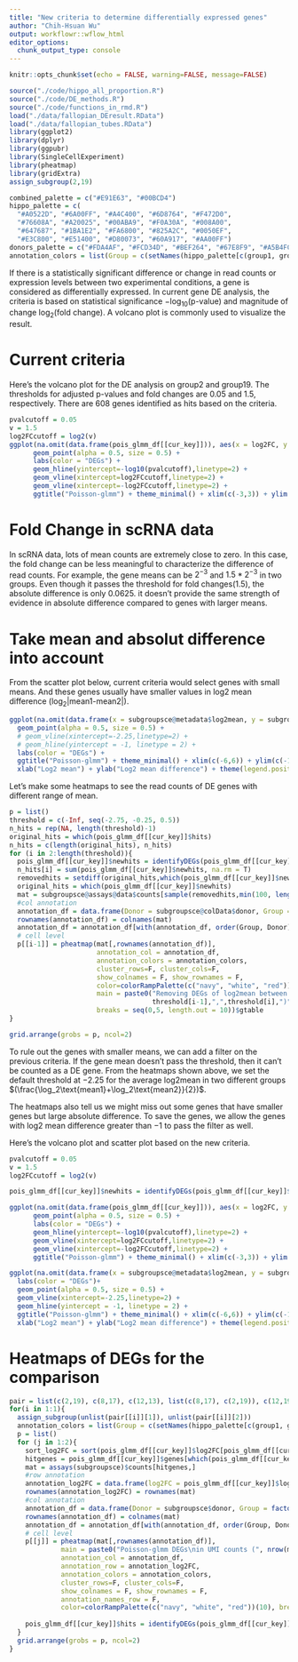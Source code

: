 ```yaml
---
title: "New criteria to determine differentially expressed genes"
author: "Chih-Hsuan Wu"
output: workflowr::wflow_html
editor_options:
  chunk_output_type: console
---
```

```r
knitr::opts_chunk$set(echo = FALSE, warning=FALSE, message=FALSE)
```

```r
source("./code/hippo_all_proportion.R")
source("./code/DE_methods.R")
source("./code/functions_in_rmd.R")
load("./data/fallopian_DEresult.RData")
load("./data/fallopian_tubes.RData")
library(ggplot2)
library(dplyr)
library(ggpubr)
library(SingleCellExperiment)
library(pheatmap)
library(gridExtra)
assign_subgroup(2,19)
```
```r
combined_palette = c("#E91E63", "#00BCD4")
hippo_palette = c(
  "#A0522D", "#6A00FF", "#A4C400", "#6D8764", "#F472D0",
  "#76608A", "#A20025", "#00ABA9", "#F0A30A", "#008A00",
  "#647687", "#1BA1E2", "#FA6800", "#825A2C", "#0050EF",
  "#E3C800", "#E51400", "#D80073", "#60A917", "#AA00FF")
donors_palette = c("#FDA4AF", "#FCD34D", "#BEF264", "#67E8F9", "#A5B4FC")
annotation_colors = list(Group = c(setNames(hippo_palette[c(group1, group2)], c(group1, group2))), Donor = setNames(donors_palette, paste0("D", 3:7)))
```

If there is a statistically significant difference or change in read counts or expression levels between two experimental conditions, a gene is considered as differentially expressed. In current gene DE analysis, the criteria is based on statistical significance $-\log_{10}\text{(p-value)}$ and magnitude of change $\log_{2}\text{(fold change)}$. A volcano plot is commonly used to visualize the result.


# Current criteria
Here's the volcano plot for the DE analysis on group2 and group19. The thresholds for adjusted p-values and fold changes are $0.05$ and $1.5$, respectively. There are $608$ genes identified as hits based on the criteria. 

```r
pvalcutoff = 0.05
v = 1.5
log2FCcutoff = log2(v)
ggplot(na.omit(data.frame(pois_glmm_df[[cur_key]])), aes(x = log2FC, y = -log10(BH), colour = hits)) +
      geom_point(alpha = 0.5, size = 0.5) +
      labs(color = "DEGs") +
      geom_hline(yintercept=-log10(pvalcutoff),linetype=2) +
      geom_vline(xintercept=log2FCcutoff,linetype=2) + 
      geom_vline(xintercept=-log2FCcutoff,linetype=2) +
      ggtitle("Poisson-glmm") + theme_minimal() + xlim(c(-3,3)) + ylim(c(0,40)) + xlab("Log2 Fold Change") + ylab("-Log10(adj.pval)") + theme(legend.position = "bottom") 
```


# Fold Change in scRNA data

In scRNA data, lots of mean counts are extremely close to zero. In this case, the fold change can be less meaningful to characterize the difference of read counts. For example, the gene means can be $2^{-3}$ and $1.5*2^{-3}$ in two groups. Even though it passes the threshold for fold changes$(1.5)$, the absolute difference is only $0.0625$. it doesn't provide the same strength of evidence in absolute difference compared to genes with larger means. 

# Take mean and absolut difference into account

From the scatter plot below, current criteria would select genes with small means. And these genes usually have smaller values in log2 mean difference $(\log_2|\text{mean1-mean2}|)$.

```r
ggplot(na.omit(data.frame(x = subgroupsce@metadata$log2mean, y = subgroupsce@metadata$log2meandiff, hits = pois_glmm_df[[cur_key]]$hits)), aes(x = x, y = y, colour = hits)) +
  geom_point(alpha = 0.5, size = 0.5) +
  # geom_vline(xintercept=-2.25,linetype=2) +
  # geom_hline(yintercept = -1, linetype = 2) +
  labs(color = "DEGs") +
  ggtitle("Poisson-glmm") + theme_minimal() + xlim(c(-6,6)) + ylim(c(-15,6)) + 
  xlab("Log2 mean") + ylab("Log2 mean difference") + theme(legend.position = "bottom")
```

Let's make some heatmaps to see the read counts of DE genes with different range of mean. 

```r
p = list()
threshold = c(-Inf, seq(-2.75, -0.25, 0.5))
n_hits = rep(NA, length(threshold)-1)
original_hits = which(pois_glmm_df[[cur_key]]$hits)
n_hits = c(length(original_hits), n_hits)
for (i in 2:length(threshold)){
  pois_glmm_df[[cur_key]]$newhits = identifyDEGs(pois_glmm_df[[cur_key]]$BH, pois_glmm_df[[cur_key]]$log2FC, subgroupsce@metadata$log2mean, log2meancutoff = threshold[i], newcriteria = T)
  n_hits[i] = sum(pois_glmm_df[[cur_key]]$newhits, na.rm = T)
  removedhits = setdiff(original_hits,which(pois_glmm_df[[cur_key]]$newhits))
  original_hits = which(pois_glmm_df[[cur_key]]$newhits)
  mat = subgroupsce@assays@data$counts[sample(removedhits,min(100, length(removedhits))), ]
  #col annotation
  annotation_df = data.frame(Donor = subgroupsce@colData$donor, Group = factor(colData(subgroupsce)$hippo_cluster, levels = c(group1, group2)))
  rownames(annotation_df) = colnames(mat)
  annotation_df = annotation_df[with(annotation_df, order(Group, Donor)), ] 
  # cell level
  p[[i-1]] = pheatmap(mat[,rownames(annotation_df)], 
                      annotation_col = annotation_df, 
                      annotation_colors = annotation_colors,
                      cluster_rows=F, cluster_cols=F,
                      show_colnames = F, show_rownames = F,
                      color=colorRampPalette(c("navy", "white", "red"))(10), 
                      main = paste0("Removing DEGs of log2mean between (",
                                    threshold[i-1],",",threshold[i],")"),
                      breaks = seq(0,5, length.out = 10))$gtable
}
```
```r
grid.arrange(grobs = p, ncol=2)
```

To rule out the genes with smaller means, we can add a filter on the previous criteria. If the gene mean doesn't pass the threshold, then it can't be counted as a DE gene. From the heatmaps shown above, we set the default threshold at $-2.25$ for the average log2mean in two different groups $(\frac{\log_2\text{mean1}+\log_2\text{mean2}}{2})$.

The heatmaps also tell us we might miss out some genes that have smaller genes but large absolute difference. To save the genes, we allow the genes with log2 mean difference greater than $-1$ to pass the filter as well.

Here's the volcano plot and scatter plot based on the new criteria.

```r
pvalcutoff = 0.05
v = 1.5
log2FCcutoff = log2(v)

pois_glmm_df[[cur_key]]$newhits = identifyDEGs(pois_glmm_df[[cur_key]]$BH, pois_glmm_df[[cur_key]]$log2FC, subgroupsce@metadata$log2mean, subgroupsce@metadata$log2meandiff, log2FCcutoff = log2FCcutoff, newcriteria = T)

ggplot(na.omit(data.frame(pois_glmm_df[[cur_key]])), aes(x = log2FC, y = -log10(BH), colour = newhits)) +
      geom_point(alpha = 0.5, size = 0.5) +
      labs(color = "DEGs") +
      geom_hline(yintercept=-log10(pvalcutoff),linetype=2) +
      geom_vline(xintercept=log2FCcutoff,linetype=2) + 
      geom_vline(xintercept=-log2FCcutoff,linetype=2) +
      ggtitle("Poisson-glmm") + theme_minimal() + xlim(c(-3,3)) + ylim(c(0,40)) + xlab("Log2 Fold Change") + ylab("-Log10(adj.pval)") + theme(legend.position = "bottom") 
```

```r
ggplot(na.omit(data.frame(x = subgroupsce@metadata$log2mean, y = subgroupsce@metadata$log2meandiff, hits = pois_glmm_df[[cur_key]]$newhits)), aes(x = x, y = y, colour = hits)) +
  labs(color = "DEGs")+
  geom_point(alpha = 0.5, size = 0.5) +
  geom_vline(xintercept=-2.25,linetype=2) +
  geom_hline(yintercept = -1, linetype = 2) +
  ggtitle("Poisson-glmm") + theme_minimal() + xlim(c(-6,6)) + ylim(c(-15,6)) + 
  xlab("Log2 mean") + ylab("Log2 mean difference") + theme(legend.position = "bottom")
```

# Heatmaps of DEGs for the comparison
```r
pair = list(c(2,19), c(8,17), c(12,13), list(c(8,17), c(2,19)), c(12,19))
for(i in 1:1){
  assign_subgroup(unlist(pair[[i]][1]), unlist(pair[[i]][2]))
  annotation_colors = list(Group = c(setNames(hippo_palette[c(group1, group2)], c(group1, group2))), Donor = setNames(donors_palette, paste0("D", 3:7)))
  p = list()
  for (j in 1:2){
    sort_log2FC = sort(pois_glmm_df[[cur_key]]$log2FC[pois_glmm_df[[cur_key]]$hits], index.return = T, decreasing = T)
    hitgenes = pois_glmm_df[[cur_key]]$genes[which(pois_glmm_df[[cur_key]]$hits)][sort_log2FC$ix]
    mat = assays(subgroupsce)$counts[hitgenes,]
    #row annotation
    annotation_log2FC = data.frame(log2FC = pois_glmm_df[[cur_key]]$log2FC[match(hitgenes ,pois_glmm_df[[cur_key]]$genes)])
    rownames(annotation_log2FC) = rownames(mat)
    #col annotation
    annotation_df = data.frame(Donor = subgroupsce$donor, Group = factor(subgroupsce$hippo_cluster, levels = c(group1, group2)))
    rownames(annotation_df) = colnames(mat)
    annotation_df = annotation_df[with(annotation_df, order(Group, Donor)), ]
    # cell level
    p[[j]] = pheatmap(mat[,rownames(annotation_df)], 
             main = paste0("Poisson-glmm DEGs\nin UMI counts (", nrow(mat)," DEGs)"),
             annotation_col = annotation_df,
             annotation_row = annotation_log2FC,
             annotation_colors = annotation_colors,
             cluster_rows=F, cluster_cols=F,
             show_colnames = F, show_rownames = F,
             annotation_names_row = F,
             color=colorRampPalette(c("navy", "white", "red"))(10), breaks = seq(0,3, length.out = 10))$gtable
    
    pois_glmm_df[[cur_key]]$hits = identifyDEGs(pois_glmm_df[[cur_key]]$BH, pois_glmm_df[[cur_key]]$log2FC, subgroupsce@metadata$log2mean, subgroupsce@metadata$log2meandiff, log2FCcutoff = log2FCcutoff, newcriteria = T)
  }
  grid.arrange(grobs = p, ncol=2)
}
```
